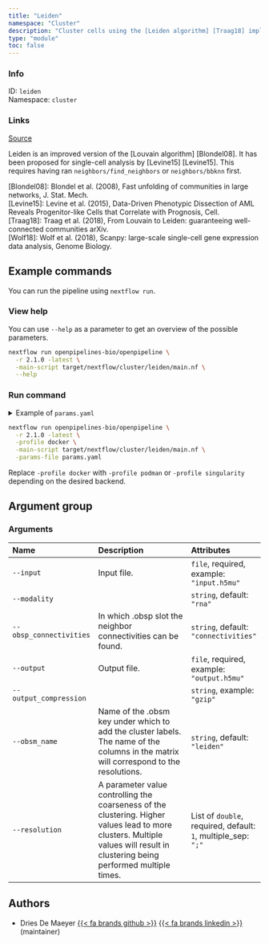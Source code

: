 ```yaml
---
title: "Leiden"
namespace: "Cluster"
description: "Cluster cells using the [Leiden algorithm] [Traag18] implemented in the [Scanpy framework] [Wolf18]."
type: "module"
toc: false
---
```


::: {.column-margin}

### Info

ID: `leiden`  
Namespace: `cluster`

### Links
[Source](https://github.com/openpipelines-bio/openpipeline/blob/2.1.0/src/cluster/leiden/config.vsh.yaml){.btn-action .btn-sm .btn-info .btn role="button"}

:::


Leiden is an improved version of the [Louvain algorithm] [Blondel08]. 
It has been proposed for single-cell analysis by [Levine15] [Levine15]. 
This requires having ran `neighbors/find_neighbors` or `neighbors/bbknn` first.

[Blondel08]: Blondel et al. (2008), Fast unfolding of communities in large networks, J. Stat. Mech.  
[Levine15]: Levine et al. (2015), Data-Driven Phenotypic Dissection of AML Reveals Progenitor-like Cells that Correlate with Prognosis, Cell.  
[Traag18]: Traag et al. (2018), From Louvain to Leiden: guaranteeing well-connected communities arXiv.  
[Wolf18]: Wolf et al. (2018), Scanpy: large-scale single-cell gene expression data analysis, Genome Biology.  


## Example commands

You can run the pipeline using `nextflow run`.

### View help

You can use `--help` as a parameter to get an overview of the possible parameters.

```bash
nextflow run openpipelines-bio/openpipeline \
  -r 2.1.0 -latest \
  -main-script target/nextflow/cluster/leiden/main.nf \
  --help
```

### Run command

<details>
<summary>Example of `params.yaml`</summary>
```yaml
# Arguments
input: # please fill in - example: "input.h5mu"
modality: "rna"
obsp_connectivities: "connectivities"
# output: "$id.$key.output.h5mu"
# output_compression: "gzip"
obsm_name: "leiden"
resolution: # please fill in - example: [1.0]

# Nextflow input-output arguments
publish_dir: # please fill in - example: "output/"
# param_list: "my_params.yaml"
```
</details>

```bash
nextflow run openpipelines-bio/openpipeline \
  -r 2.1.0 -latest \
  -profile docker \
  -main-script target/nextflow/cluster/leiden/main.nf \
  -params-file params.yaml
```

:::{.callout-note}
Replace `-profile docker` with `-profile podman` or `-profile singularity` depending on the desired backend.
:::

## Argument group

### Arguments

|Name                    |Description                                                                                                                                                                    |Attributes                                                    |
|:----------|:--------------------------------------------------|:--------------------|
|`--input`               |Input file.                                                                                                                                                                    |`file`, required, example: `"input.h5mu"`                     |
|`--modality`            |                                                                                                                                                                               |`string`, default: `"rna"`                                    |
|`--obsp_connectivities` |In which .obsp slot the neighbor connectivities can be found.                                                                                                                  |`string`, default: `"connectivities"`                         |
|`--output`              |Output file.                                                                                                                                                                   |`file`, required, example: `"output.h5mu"`                    |
|`--output_compression`  |                                                                                                                                                                               |`string`, example: `"gzip"`                                   |
|`--obsm_name`           |Name of the .obsm key under which to add the cluster labels. The name of the columns in the matrix will correspond to the resolutions.                                         |`string`, default: `"leiden"`                                 |
|`--resolution`          |A parameter value controlling the coarseness of the clustering. Higher values lead to more clusters. Multiple values will result in clustering being performed multiple times. |List of `double`, required, default: `1`, multiple_sep: `";"` |

## Authors


  * Dries De Maeyer [{{< fa brands github >}}](https://github.com/ddemaeyer) [{{< fa brands linkedin >}}](https://linkedin.com/in/dries-de-maeyer-b46a814) (maintainer)

